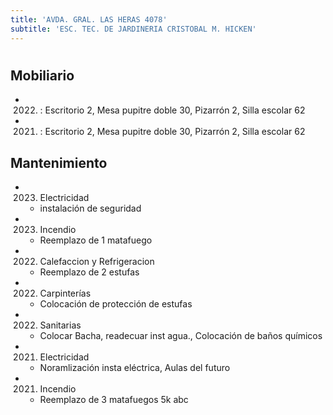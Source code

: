 ```yaml
---
title: 'AVDA. GRAL. LAS HERAS 4078'
subtitle: 'ESC. TEC. DE JARDINERIA CRISTOBAL M. HICKEN'
---
```


#


## Mobiliario

*  (2022) : Escritorio 2, Mesa pupitre doble 30, Pizarrón 2, Silla escolar 62 

*  (2021) : Escritorio 2, Mesa pupitre doble 30, Pizarrón 2, Silla escolar 62 





## Mantenimiento

*  (2023) Electricidad 
    + instalación de seguridad

*  (2023) Incendio 
    + Reemplazo de 1 matafuego

*  (2022) Calefaccion y Refrigeracion 
    + Reemplazo de 2 estufas

*  (2022) Carpinterías 
    + Colocación de protección de estufas

*  (2022) Sanitarias 
    + Colocar Bacha, readecuar inst agua., Colocación de baños químicos

*  (2021) Electricidad 
    + Noramlización insta eléctrica, Aulas del futuro

*  (2021) Incendio 
    + Reemplazo de 3 matafuegos 5k abc



